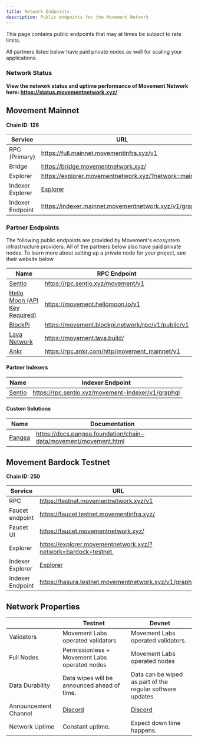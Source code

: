 ```yaml
---
title: Network Endpoints
description: Public endpoints for the Movement Network
---
```




<Callout type="info">

This page contains public endpoints that may at times be subject to rate limits. 

All partners listed below have paid private nodes as well for scaling your applications.

</Callout>

### Network Status

**View the network status and uptime performance of Movement Network here: https://status.movementnetwork.xyz/**


## Movement Mainnet


**Chain ID: 126**

| Service          | URL                                                                    |
|------------------|------------------------------------------------------------------------|
| RPC (Primary)    | https://full.mainnet.movementinfra.xyz/v1                              |
| Bridge           | https://bridge.movementnetwork.xyz/                                    |
| Explorer         | https://explorer.movementnetwork.xyz/?network=mainnet |
| Indexer Explorer | [Explorer](https://cloud.hasura.io/public/graphiql?endpoint=https%3A%2F%2Findexer.mainnet.movementnetwork.xyz%2Fv1%2Fgraphql) | 
| Indexer Endpoint | https://indexer.mainnet.movementnetwork.xyz/v1/graphql |


### Partner Endpoints

The following public endpoints are provided by Movement's ecosystem infrastructure providers. All of the partners below also have paid private nodes. To learn more about setting up a private node for your project, see their website below.

| Name             | RPC Endpoint                                                                    |
|------------------|---------------------------------------------------------------------------------|
| [Sentio](https://app.sentio.xyz/)          | https://rpc.sentio.xyz/movement/v1                    |
| [Hello Moon (API Key Required)](https://www.hellomoon.io/)    | https://movement.hellomoon.io/v1                      |
| [BlockPi](https://blockpi.io/)             | https://movement.blockpi.network/rpc/v1/public/v1     |
| [Lava Network](https://www.lavanet.xyz/)   | https://movement.lava.build/                          |
| [Ankr](https://www.ankr.com/)              | https://rpc.ankr.com/http/movement_mainnet/v1         |

#### Partner Indexers

| Name | Indexer Endpoint |
| ----- | ----------------|
| [Sentio](https://app.sentio.xyz/) | https://rpc.sentio.xyz/movement-indexer/v1/graphql |


#### Custom Solutions

| Name             | Documentation                                                          |
|------------------|------------------------------------------------------------------------|
| [Pangea](https://pangea.foundation/)    | https://docs.pangea.foundation/chain-data/movement/movement.html    |



## Movement Bardock Testnet
**Chain ID: 250**

| Service          | URL                                                                    |
|------------------|------------------------------------------------------------------------|
| RPC              | https://testnet.movementnetwork.xyz/v1        |
| Faucet endpoint  | https://faucet.testnet.movementinfra.xyz/      |
| Faucet UI        | https://faucet.movementnetwork.xyz/        |
| Explorer         | https://explorer.movementnetwork.xyz/?network=bardock+testnet  |
| Indexer Explorer | [Explorer](https://cloud.hasura.io/public/graphiql?endpoint=https%3A%2F%2Findexer.testnet.movementnetwork.xyz%2Fv1%2Fgraphql) | 
| Indexer Endpoint | https://hasura.testnet.movementnetwork.xyz/v1/graphql |


## Network Properties

|  | Testnet  | Devnet |
| --- | --- | --- |
| Validators  | Movement Labs operated validators  | Movement Labs operated validators.  |
| Full Nodes  | Permissionless + Movement Labs operated nodes  | Movement Labs operated nodes  |
| Data Durability | Data wipes will be announced ahead of time.  | Data can be wiped as part of the regular software updates. |
| Announcement Channel | [Discord](https://discord.com/channels/1101576619493167217/1259638014184001668)| [Discord](https://discord.com/channels/1101576619493167217/1259638353607917589) |
| Network Uptime | Constant uptime. | Expect down time happens.  |
